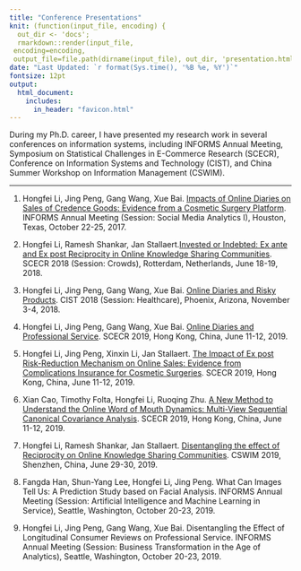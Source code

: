 ---
title: "Conference Presentations"
knit: (function(input_file, encoding) {
  out_dir <- 'docs';
  rmarkdown::render(input_file,
 encoding=encoding,
 output_file=file.path(dirname(input_file), out_dir, 'presentation.html'))})
date: "Last Updated: `r format(Sys.time(), '%B %e, %Y')`"
fontsize: 12pt
output: 
  html_document:
    includes:
      in_header: "favicon.html" 
---

During my Ph.D. career, I have presented my research work in several conferences on information systems, including INFORMS Annual Meeting, Symposium on Statistical Challenges in E-Commerce Research (SCECR), Conference on Information Systems and Technology (CIST), and China Summer Workshop on Information Management (CSWIM).

***

1) Hongfei Li, Jing Peng, Gang Wang, Xue Bai. [Impacts of Online Diaries on Sales of Credence Goods: Evidence from a Cosmetic Surgery Platform](https://www.abstractsonline.com/pp8/#!/4471/presentation/9999). INFORMS Annual Meeting (Session: Social Media Analytics I), Houston, Texas, October 22-25, 2017.

2) Hongfei Li, Ramesh Shankar, Jan Stallaert.[Invested or Indebted: Ex ante and Ex post Reciprocity in Online Knowledge Sharing Communities](http://2018.scecr.org/program/). SCECR 2018 (Session: Crowds), Rotterdam, Netherlands, June 18-19, 2018.

3) Hongfei Li, Jing Peng, Gang Wang, Xue Bai. [Online Diaries and Risky Products](http://cist2018.conferency.com/wp-content/uploads/2017/01/CIST-2018-Printable-Sheet1-2.pdf). CIST 2018 (Session: Healthcare), Phoenix, Arizona, November 3-4, 2018.

4) Hongfei Li, Jing Peng, Gang Wang, Xue Bai. [Online Diaries and Professional Service](http://2019.scecr.org/wp-content/uploads/2019/05/SCECR2019-Conference-Brochure.pdf). SCECR 2019, Hong Kong, China, June 11-12, 2019.

5) Hongfei Li, Jing Peng, Xinxin Li, Jan Stallaert. [The Impact of Ex post Risk-Reduction Mechanism on Online Sales: Evidence from Complications Insurance for Cosmetic Surgeries](http://2019.scecr.org/wp-content/uploads/2019/05/SCECR2019-Conference-Brochure.pdf). SCECR 2019, Hong Kong, China, June 11-12, 2019.

6) Xian Cao, Timothy Folta, Hongfei Li, Ruoqing Zhu. [A New Method to Understand the Online Word of Mouth Dynamics: Multi-View Sequential Canonical Covariance Analysis](http://2019.scecr.org/wp-content/uploads/2019/05/SCECR2019-Conference-Brochure.pdf). SCECR 2019, Hong Kong, China, June 11-12, 2019.

7) Hongfei Li, Ramesh Shankar, Jan Stallaert. [Disentangling the effect of Reciprocity on Online Knowledge Sharing Communities](http://2019.cswimworkshop.org/wp-content/uploads/2017/01/CSWIM-2019-Program_Final.pdf). CSWIM 2019, Shenzhen, China, June 29-30, 2019.

8) Fangda Han, Shun-Yang Lee, Hongfei Li, Jing Peng. What Can Images Tell Us: A Prediction Study based on Facial Analysis. INFORMS Annual Meeting (Session: Artificial Intelligence and Machine Learning in Service), Seattle, Washington, October 20-23, 2019.

9) Hongfei Li, Jing Peng, Gang Wang, Xue Bai. Disentangling the Effect of Longitudinal Consumer Reviews on Professional Service. INFORMS Annual Meeting (Session: Business Transformation in the Age of Analytics), Seattle, Washington, October 20-23, 2019.

